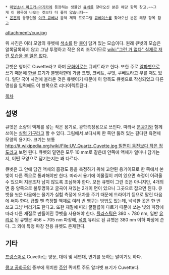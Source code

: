  * [[마법소녀 마도카☆마기카]]에 등장하는 생물인 [[큐베]]를 찾아오신 분은 해당 항목 참고.~~그게 이 항목에 나오는 것보다 더 좋지 않습니다~~
 * [[은혼]]의 등장인물 [[야규 큐베]]나 음악 제작 프로그램 [[큐베이스]]를 찾아오신 분은 해당 항목 참고

attachment:/cuv.jpg

위 사진은 여러 모양의 큐벳에 [[색소]]를 탄 [[물]]이 담겨 있는 모습이다. 원래 큐벳의 모습은 알록달록하지 않고 그냥 투명하고 작은 유리 조각이므로 [[wiki:"그런 거 없다" 실제로 저런 모습을 볼 일은 없다]].

큐벳은 영어로 Cuvette라고 하며 [[문화어]]로는 큐베트라고 한다. 또한 주로 [[알파벳]]으로 쓰기 때문에 [[한글]] 표기가 불명확한데 가끔 크벳, 크베트, 쿠벳, 쿠베트라고 부를 때도 있다. 일단 국어 사전에 올라온 것은 큐벳이기 때문에 이 항목도 큐벳으로 작성되었고 다른 명칭을 입력해도 이 항목으로 리다이렉트된다.

[[목차]]

== 설명 ==
큐벳은 소량의 액체를 넣는 작은 용기로, 광학측정용으로 쓰인다. 따라서 [[분광기]]와 함께 쓰이는 [[실험 기구]]라고 할 수 있다. 그림에서 보다시피 한 쪽만 뚫려 있는 길다란 육면체 모양의 용기다. 크기는 보통 [[http://it.wikipedia.org/wiki/File:UV_Quartz_Cuvette.jpg 밑면이 동전보다 작은 정도]]라고 보면 된다. 큐벳의 밑면은 모두 10 mm로 같은데 안쪽에 액체가 얼마나 담기는지, 어떤 모양으로 담기는지는 꽤 다르다.

큐벳은 그 안에 담긴 액체의 흡광도 등을 측정하기 위해 고안된 용기이므로 한 쪽에서 쏜 빛이 다른 쪽으로 통과해야만 한다. 따라서 용기에 이물질이 끼여 있으면 측정이 어려울 수 있으며 지문조차 남지 않도록 조심해야 한다. 모든 큐벳이 그런 것은 아니지만, 4개의 면 중 양쪽으로 불투명하고 굴곡이 져있는 2개이 면이 있으니 그곳으로 잡으면 된다. 큐벳을 씻은 다음에는 물기가 실험 측정에 오차를 주기 때문에 드라이기 등으로 말린 다음에 써야 한다. 급할 땐 측정할 액체로 여러 번 행구는 방법도 있는데, 넉넉한 곳은 한 번 쓰고 그냥 버리기도 한다고. 또한 재질에 따라 굴절률이 다르기 때문에 쏘는 빛의 파장에 따라 다른 재질로 만들어진 큐벳을 사용해야 한다. [[플라스틱]]은 380 ~ 780 nm, 일반 [[유리]]로 된 큐벳은 456 ~ 705 nm 파장에, [[석영]] 유리로 된 큐벳은 380 nm 이하 파장에 쓴다. 그 외에 특정 파장 전용 큐벳도 존재한다.

== 기타 ==

[[프랑스어]]로 Cuvette는 양푼, 대야 및 세면대, 변기를 뜻하는 말이기도 하다.

[[콩고 공화국]]의 중부에 위치한 [[주]]인 퀴베트 주도 알파벳 표기가 Cuvette다.
